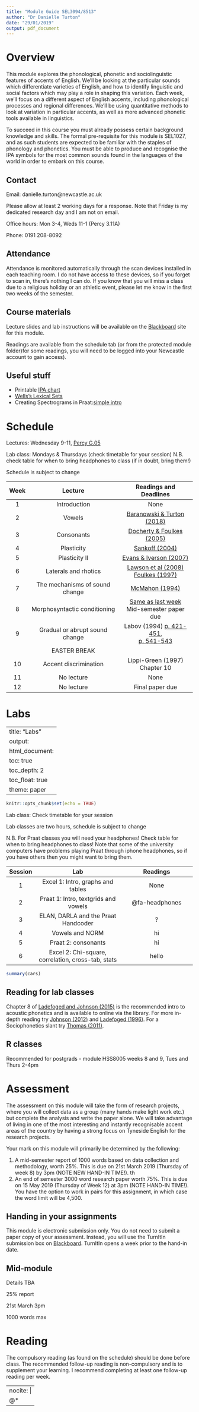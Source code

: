 ```yaml
---
title: "Module Guide SEL3094/8513"
author: "Dr Danielle Turton"
date: "29/01/2019"
output: pdf_document
---
```


# Overview

This module explores the phonological, phonetic and sociolinguistic features of accents of English.  We'll be looking at the particular sounds which differentiate varieties of English, and how to identify linguistic and social factors which may play a role in shaping this variation.  Each week, we'll focus on a different aspect of English accents, including phonological processes and regional differences.  We'll be using quantitative methods to look at variation in particular accents, as well as more advanced phonetic tools available in linguistics.

To succeed in this course you must already possess certain background knowledge and skills. The formal pre-requisite for this module is SEL1027, and as such students are expected to be familiar with the staples of phonology and phonetics.  You must be able to produce and recognise the IPA symbols for the most common sounds found in the languages of the world in order to embark on this course.

## Contact
Email: danielle.turton@newcastle.ac.uk

Please allow at least 2 working days for a response.  Note that Friday is my dedicated research day and I am not on email.

Office hours: Mon 3-4, Weds 11-1 (Percy 3.11A)

Phone: 0191 208-8092


## Attendance

Attendance is monitored automatically through the scan devices installed in each teaching room.  I do not have access to these devices, so if you forget to scan in, there’s nothing I can do.  If you know that you will miss a class due to a religious holiday or an athletic event, please let me know in the first two weeks of the semester.

## Course materials
Lecture slides and lab instructions will be available on the [Blackboard](https://blackboard.ncl.ac.uk/) site for this module.  

Readings are available from the schedule tab (or from the protected module folder)for some readings, you will need to be logged into your Newcastle account to gain access).

## Useful stuff

* Printable [IPA chart](https://www.internationalphoneticassociation.org/sites/default/files/IPA_Kiel_2015.pdf)
* [Wells's Lexical Sets](https://en.wikipedia.org/wiki/Lexical_set)
* Creating Spectrograms in Praat:[simple intro](https://allthingslinguistic.com/post/170512700349/creating-spectrograms-in-praat-the-briefest)


# Schedule

Lectures: Wednesday 9-11, [Percy G.05](https://goo.gl/maps/BhkKtTjDFYE2)

Lab class: Mondays & Thursdays (check timetable for your session)
N.B. check table for when to bring headphones to class (if in doubt, bring them!)

Schedule is subject to change

| Week |             Lecture            |   Readings and Deadlines  |
|:----:|:------------------------------:|:-------------------------:|
|   1  |          Introduction          |            None           |
|   2  |             Vowels             |         [Baranowski & Turton (2018)](https://repository.upenn.edu/pwpl/vol24/iss2/2/)                  |
|   3  |           Consonants           | [Docherty & Foulkes (2005)](https://newcastle-my.sharepoint.com/:b:/g/personal/ndmt5_newcastle_ac_uk/Ea0-68cyqEZGjA48zzZ9P0IBIdhYlD8lWUMfBirug_EfbA?e=ZmdTOx) |
|   4  |           Plasticity           |       [Sankoff (2004)](https://www.ling.upenn.edu/~gillian/PAPERS/Macaulay/MacaulayFINAL.t3.pdf) |
|   5  |          Plasticity II         | [Evans & Iverson (2007)](https://pdfs.semanticscholar.org/b95c/543bae330e36c8e37904edd16785cba5291d.pdf) |
|   6  |      Laterals and rhotics      |       [Lawson et al (2008)](https://repository.upenn.edu/cgi/viewcontent.cgi?article=1060&context=pwpl) <br>[Foulkes (1997)](https://repository.upenn.edu/pwpl/vol4/iss1/16/0)      |
|   7  | The mechanisms of sound change |       [McMahon (1994)](https://newcastle-my.sharepoint.com/:b:/g/personal/ndmt5_newcastle_ac_uk/EWU6Vvr2JVJMuNjUYf3h5_YB9VrpO3hOj_vTgp0xoLvFuw?e=HYbhXa)      |  
|   8  | Morphosyntactic conditioning |      [Same as last week](https://newcastle-my.sharepoint.com/:b:/g/personal/ndmt5_newcastle_ac_uk/EWU6Vvr2JVJMuNjUYf3h5_YB9VrpO3hOj_vTgp0xoLvFuw?e=HYbhXa)    <br> Mid-semester paper due       |
|   9  | Gradual or abrupt sound change  |          Labov (1994) [p. 421-451](https://newcastle-my.sharepoint.com/:b:/g/personal/ndmt5_newcastle_ac_uk/EdfWnSyiGopDtb52Rt4pZcQBpUgwLEG28uUvGY2JyGS4Ww?e=QRniWW), <br> [p. 541-543](https://newcastle-my.sharepoint.com/:b:/g/personal/ndmt5_newcastle_ac_uk/EVVfJwFYZOhJtFhKovpFqSUBJKhGZ3PO0LfNoAhhwZBK0A?e=w9brUf)          |
|      |          EASTER BREAK          |                           |
|  10  |      Accent discrimination     |     Lippi-Green (1997) Chapter 10    |
|  11  |      No lecture     |     None    |
|  12  |      No lecture     |     Final paper due    |

# Labs

---
title: "Labs"
output: 
  html_document:
    toc: true
    toc_depth: 2
    toc_float: true
    theme: paper
---



```r
knitr::opts_chunk$set(echo = TRUE)
```

Lab class: Check timetable for your session

Lab classes are two hours, schedule is subject to change

N.B. For Praat classes you will need your headphones!  Check table for when to bring headphones to class!  Note that some of the university computers have problems playing Praat through iphone headphones, so if you have others then you might want to bring them.

| Session |             Lab            |   Readings  |
|:----:|:------------------------------:|:-------------------------:|
|   1  |          Excel 1: Intro, graphs and tables          |            None           |
|   2  |          Praat 1: Intro, textgrids and vowels              |         @fa-headphones |
|   3  |          ELAN, DARLA and the Praat Handcoder           | ? |
|   4  |          Vowels and NORM           |       hi  |
|   5  |          Praat 2: consonants         | hi |
|   6  |          Excel 2: Chi-square, correlation, cross-tab, stats      |       hello      |


```r
summary(cars)
```

## Reading for lab classes
Chapter 8 of [Ladefoged and Johnson (2015)](https://libsearch.ncl.ac.uk/primo-explore/fulldisplay?docid=NCL_ALMA51104441400002411&context=L&vid=NEWUI&search_scope=NotPC&tab=default_tab&lang=en_US) is the recommended intro to acoustic phonetics and is available to online via the library.  For more in-depth reading try [Johnson (2012)](https://libsearch.ncl.ac.uk/primo-explore/fulldisplay?docid=NCL_ALMA2162877050002411&context=L&vid=NEWUI&search_scope=NotPC&isFrbr=true&tab=default_tab&lang=en_US) and [Ladefoged (1996)](https://libsearch.ncl.ac.uk/primo-explore/fulldisplay?docid=NCL_ALMA2158870380002411&context=L&vid=NEWUI&search_scope=NotPC&isFrbr=true&tab=default_tab&lang=en_US).  For a Sociophonetics slant try [Thomas (2011)](https://libsearch.ncl.ac.uk/primo-explore/fulldisplay?docid=NCL_ALMA2162924950002411&context=L&vid=NEWUI&search_scope=NotPC&tab=default_tab&lang=en_US).


## R classes
Recommended for postgrads - module HSS8005 weeks 8 and 9, Tues and Thurs 2-4pm


# Assessment
The assessment on this module will take the form of research projects, where you will collect data as a group (many hands make light work etc.) but complete the analysis and write the paper alone.  We will take advantage of living in one of the most interesting and instantly recognisable accent areas of the country by having a strong focus on Tyneside English for the research projects.


Your mark on this module will primarily be determined by the following:

1. A mid-semester report of 1000 words based on data collection and methodology, worth 25%. This is due on 21st March 2019 (Thursday of week 8) by 3pm (NOTE NEW HAND-IN TIME!). th
2. An end of semester 3000 word research paper worth 75%. This is due on 15 May 2019 (Thursday of Week 12) at 3pm (NOTE HAND-IN TIME!). You have the option to work in pairs for this assignment, in which case the word limit will be 4,500.

## Handing in your assignments
This module is electronic submission only.  You do not need to submit a paper copy of your assessment. Instead, you will use the TurnItIn submission box on [Blackboard](https://blackboard.ncl.ac.uk/).  TurnItIn opens a week prior to the hand-in date.

## Mid-module 

Details TBA

25% report

21st March 3pm

1000 words max 

# Reading
The compulsory reading (as found on the schedule) should be done before class.  The recommended follow-up reading is non-compulsory and is to supplement your learning.  I recommend completing at least one follow-up reading per week.


---
nocite: | 
  @*
---




